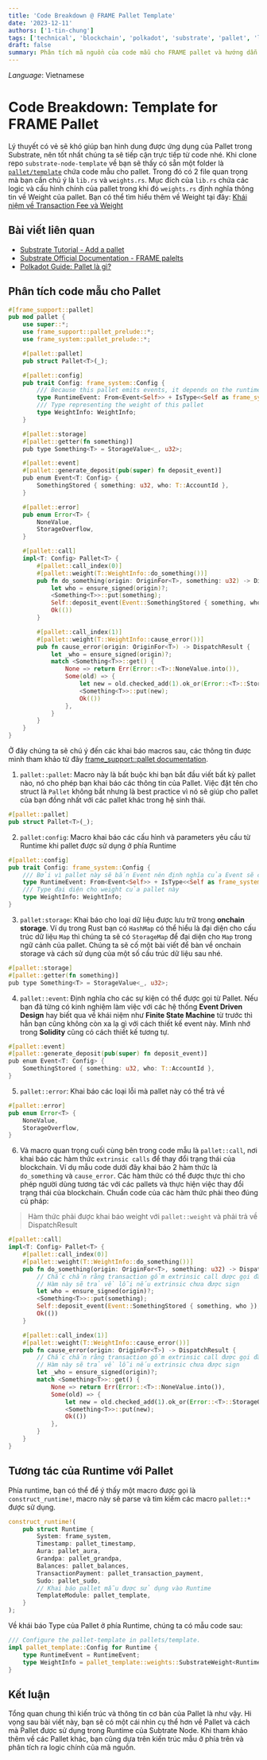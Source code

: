 ```yaml
---
title: 'Code Breakdown @ FRAME Pallet Template'
date: '2023-12-11'
authors: ['1-tin-chung']
tags: ['technical', 'blockchain', 'polkadot', 'substrate', 'pallet', 'lang-vn']
draft: false
summary: Phân tích mã nguồn của code mẫu cho FRAME pallet và hướng dẫn về cách Pallet được sử dụng và cách thêm Pallet tuỳ chỉnh mới vào Substrate Runtime.
---
```


_Language_: Vietnamese

# Code Breakdown: Template for FRAME Pallet

Lý thuyết có vẻ sẽ khó giúp bạn hình dung được ứng dụng của Pallet trong Substrate, nên tốt nhất chúng ta sẽ tiếp cận trực tiếp từ code nhé. Khi clone repo `substrate-node-template` về bạn sẽ thấy có sẵn một folder là [`pallet/template`](https://github.com/substrate-developer-hub/substrate-node-template/tree/main/pallets/template) chứa code mẫu cho pallet. Trong đó có 2 file quan trọng mà bạn cần chú ý là `lib.rs` và `weights.rs`. Mục đích của `lib.rs` chứa các logic và cấu hình chính của pallet trong khi đó `weights.rs` định nghĩa thông tin về Weight của pallet. Bạn có thể tìm hiểu thêm về Weight tại đây: [Khái niệm về Transaction Fee và Weight](https://lowlevelers.com/blog/polkadot/polkadot-guide-transaction-fee-weights)

## Bài viết liên quan

- [Substrate Tutorial - Add a pallet](https://docs.substrate.io/tutorials/build-application-logic/add-a-pallet/)
- [Substrate Official Documentation - FRAME palelts](https://docs.substrate.io/reference/frame-pallets/)
- [Polkadot Guide: Pallet là gì?](http://lowlevelers.com/blog/polkadot/polkadot-guide-pallet-la-gi)

## Phân tích code mẫu cho Pallet

```rust
#[frame_support::pallet]
pub mod pallet {
	use super::*;
	use frame_support::pallet_prelude::*;
	use frame_system::pallet_prelude::*;

	#[pallet::pallet]
	pub struct Pallet<T>(_);

	#[pallet::config]
	pub trait Config: frame_system::Config {
		/// Because this pallet emits events, it depends on the runtime's definition of an event.
		type RuntimeEvent: From<Event<Self>> + IsType<<Self as frame_system::Config>::RuntimeEvent>;
		/// Type representing the weight of this pallet
		type WeightInfo: WeightInfo;
	}

	#[pallet::storage]
	#[pallet::getter(fn something)]
	pub type Something<T> = StorageValue<_, u32>;

	#[pallet::event]
	#[pallet::generate_deposit(pub(super) fn deposit_event)]
	pub enum Event<T: Config> {
		SomethingStored { something: u32, who: T::AccountId },
	}

	#[pallet::error]
	pub enum Error<T> {
		NoneValue,
		StorageOverflow,
	}

	#[pallet::call]
	impl<T: Config> Pallet<T> {
		#[pallet::call_index(0)]
		#[pallet::weight(T::WeightInfo::do_something())]
		pub fn do_something(origin: OriginFor<T>, something: u32) -> DispatchResult {
			let who = ensure_signed(origin)?;
			<Something<T>>::put(something);
			Self::deposit_event(Event::SomethingStored { something, who });
			Ok(())
		}

		#[pallet::call_index(1)]
		#[pallet::weight(T::WeightInfo::cause_error())]
		pub fn cause_error(origin: OriginFor<T>) -> DispatchResult {
			let _who = ensure_signed(origin)?;
			match <Something<T>>::get() {
				None => return Err(Error::<T>::NoneValue.into()),
				Some(old) => {
					let new = old.checked_add(1).ok_or(Error::<T>::StorageOverflow)?;
					<Something<T>>::put(new);
					Ok(())
				},
			}
		}
	}
}
```

Ở đây chúng ta sẽ chú ý đến các khai báo macros sau, các thông tin được mình tham khảo từ đây [frame_support::pallet documentation](https://paritytech.github.io/polkadot-sdk/master/frame_support/attr.pallet.html).

1. `pallet::pallet`: Macro này là bất buộc khi bạn bắt đầu viết bất kỳ pallet nào, nó cho phép bạn khai báo các thông tin của Pallet. Việc đặt tên cho struct là `Pallet` không bắt nhưng là best practice vì nó sẽ giúp cho pallet của bạn đồng nhất với các pallet khác trong hệ sinh thái.

```rust
#[pallet::pallet]
pub struct Pallet<T>(_);
```

2. `pallet:config`: Macro khai báo các cấu hình và parameters yêu cầu từ Runtime khi pallet được sử dụng ở phía Runtime

```rust
#[pallet::config]
pub trait Config: frame_system::Config {
	/// Bởi vì pallet này sẽ bắn Event nên định nghĩa của Event sẽ cần được khai báo từ phía Runtime
	type RuntimeEvent: From<Event<Self>> + IsType<<Self as frame_system::Config>::RuntimeEvent>;
	/// Type đại diện cho weight của pallet này
	type WeightInfo: WeightInfo;
}
```

3. `pallet:storage`: Khai báo cho loại dữ liệu được lưu trữ trong **onchain storage**. Ví dụ trong Rust bạn có `HashMap` có thể hiểu là đại diện cho cấu trúc dữ liệu `Map` thì chúng ta sẽ có `StorageMap` để đại diện cho `Map` trong ngữ cảnh của pallet. Chúng ta sẽ cố một bài viết để bàn về onchain storage và cách sử dụng của một số cấu trúc dữ liệu sau nhé.

```rust
#[pallet::storage]
#[pallet::getter(fn something)]
pub type Something<T> = StorageValue<_, u32>;
```

4. `pallet::event`: Định nghĩa cho các sự kiện có thể được gọi từ Pallet. Nếu bạn đã từng có kinh nghiệm làm việc với các hệ thống **Event Driven Design** hay biết qua về khái niệm như **Finite State Machine** từ trước thì hẳn bạn cũng không còn xa lạ gì với cách thiết kế event này. Mình nhớ trong **Solidity** cũng có cách thiết kế tương tự.

```rust
#[pallet::event]
#[pallet::generate_deposit(pub(super) fn deposit_event)]
pub enum Event<T: Config> {
	SomethingStored { something: u32, who: T::AccountId },
}
```

5. `pallet::error`: Khai báo các loại lỗi mà pallet này có thể trả về

```rust
#[pallet::error]
pub enum Error<T> {
	NoneValue,
	StorageOverflow,
}
```

6. Và macro quan trọng cuối cùng bên trong code mẫu là `pallet::call`, nơi khai báo các hàm thức `extrinsic calls` để thay đổi trạng thái của blockchain. Ví dụ mẫu code dưới đây khai báo 2 hàm thức là `do_something` và `cause_error`. Các hàm thức có thể được thực thi cho phép người dùng tương tác với các pallets và thực hiện việc thay đổi trạng thái của blockchain. Chuẩn code của các hàm thức phải theo đúng cú pháp:

> Hàm thức phải được khai báo weight với `pallet::weight` và phải trả về DispatchResult

```rust
#[pallet::call]
impl<T: Config> Pallet<T> {
	#[pallet::call_index(0)]
	#[pallet::weight(T::WeightInfo::do_something())]
	pub fn do_something(origin: OriginFor<T>, something: u32) -> DispatchResult {
		// Chắc chắn rằng transaction gồm extrinsic call được gọi đã được sign
		// Hàm này sẽ trả về lỗi nếu extrinsic chưa được sign
		let who = ensure_signed(origin)?;
		<Something<T>>::put(something);
		Self::deposit_event(Event::SomethingStored { something, who });
		Ok(())
	}

	#[pallet::call_index(1)]
	#[pallet::weight(T::WeightInfo::cause_error())]
	pub fn cause_error(origin: OriginFor<T>) -> DispatchResult {
		// Chắc chắn rằng transaction gồm extrinsic call được gọi đã được sign
		// Hàm này sẽ trả về lỗi nếu extrinsic chưa được sign
		let _who = ensure_signed(origin)?;
		match <Something<T>>::get() {
			None => return Err(Error::<T>::NoneValue.into()),
			Some(old) => {
				let new = old.checked_add(1).ok_or(Error::<T>::StorageOverflow)?;
				<Something<T>>::put(new);
				Ok(())
			},
		}
	}
}
```

## Tương tác của Runtime với Pallet

Phía runtime, bạn có thể để ý thấy một macro được gọi là `construct_runtime!`, macro này sẽ parse và tim kiếm các macro `pallet::*` được sử dụng.

```rust
construct_runtime!(
	pub struct Runtime {
		System: frame_system,
		Timestamp: pallet_timestamp,
		Aura: pallet_aura,
		Grandpa: pallet_grandpa,
		Balances: pallet_balances,
		TransactionPayment: pallet_transaction_payment,
		Sudo: pallet_sudo,
		// Khai báo pallet mẫu được sử dụng vào Runtime
		TemplateModule: pallet_template,
	}
);
```

Về khái báo Type của Pallet ở phía Runtime, chúng ta có mẫu code sau:

```rust
/// Configure the pallet-template in pallets/template.
impl pallet_template::Config for Runtime {
	type RuntimeEvent = RuntimeEvent;
	type WeightInfo = pallet_template::weights::SubstrateWeight<Runtime>;
}
```

## Kết luận

Tổng quan chung thì kiến trúc và thông tin cơ bản của Pallet là như vậy. Hi vọng sau bài viết này, bạn sẽ có một cái nhìn cụ thể hơn về Pallet và cách mà Pallet được sử dụng trong Runtime của Subtrate Node. Khi tham khảo thêm về các Pallet khác, bạn cũng dựa trên kiến trúc mẫu ở phía trên và phân tích ra logic chính của mã nguồn.
